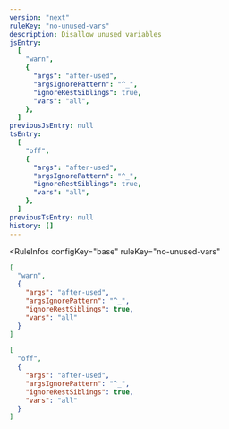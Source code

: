 ```yaml
---
version: "next"
ruleKey: "no-unused-vars"
description: Disallow unused variables
jsEntry:
  [
    "warn",
    {
      "args": "after-used",
      "argsIgnorePattern": "^_",
      "ignoreRestSiblings": true,
      "vars": "all",
    },
  ]
previousJsEntry: null
tsEntry:
  [
    "off",
    {
      "args": "after-used",
      "argsIgnorePattern": "^_",
      "ignoreRestSiblings": true,
      "vars": "all",
    },
  ]
previousTsEntry: null
history: []
---
```


<RuleInfos 
  configKey="base" 
  ruleKey="no-unused-vars" 
>

```json
[
  "warn",
  {
    "args": "after-used",
    "argsIgnorePattern": "^_",
    "ignoreRestSiblings": true,
    "vars": "all"
  }
]
```

```json
[
  "off",
  {
    "args": "after-used",
    "argsIgnorePattern": "^_",
    "ignoreRestSiblings": true,
    "vars": "all"
  }
]
```

</RuleInfos>
